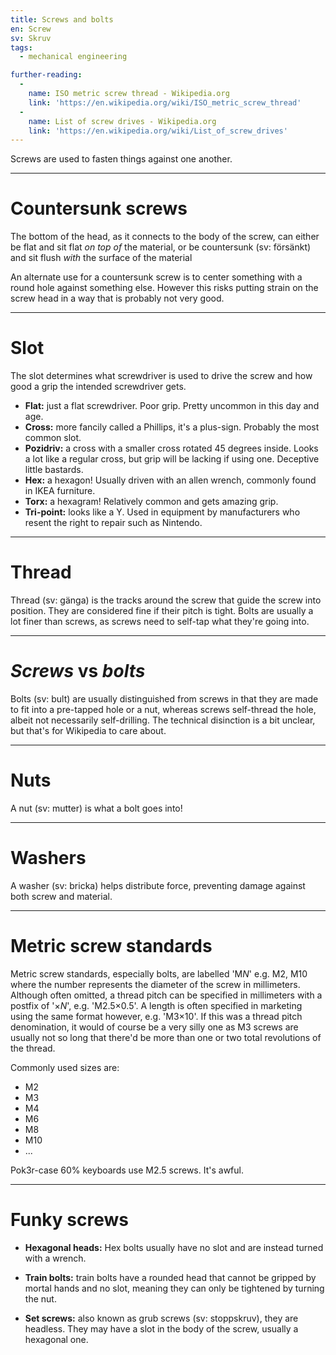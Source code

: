 ```yaml
---
title: Screws and bolts
en: Screw
sv: Skruv
tags:
  - mechanical engineering

further-reading:
  - 
    name: ISO metric screw thread - Wikipedia.org
    link: 'https://en.wikipedia.org/wiki/ISO_metric_screw_thread'
  -
    name: List of screw drives - Wikipedia.org
    link: 'https://en.wikipedia.org/wiki/List_of_screw_drives'
---
```


Screws are used to fasten things against one another.

---

# Countersunk screws
The bottom of the head, as it connects to the body of the screw, can either be
flat and sit flat *on top of* the material, or be countersunk (sv: försänkt) and
sit flush *with* the surface of the material

An alternate use for a countersunk screw is to center something with a round
hole against something else. However this risks putting strain on the screw
head in a way that is probably not very good.


---

# Slot

The slot determines what screwdriver is used to drive the screw and how good a
grip the intended screwdriver gets.

* **Flat:** just a flat screwdriver. Poor grip. Pretty uncommon in this day and
  age.
* **Cross:** more fancily called a Phillips, it's a plus-sign. Probably the
  most common slot.
* **Pozidriv:** a cross with a smaller cross rotated 45 degrees inside. Looks a
  lot like a regular cross, but grip will be lacking if using one. Deceptive
  little bastards.
* **Hex:** a hexagon! Usually driven with an allen wrench, commonly found in
  IKEA furniture.
* **Torx:** a hexagram! Relatively common and gets amazing grip.
* **Tri-point:** looks like a Y. Used in equipment by manufacturers who resent
  the right to repair such as Nintendo.

---

# Thread

Thread (sv: gänga) is the tracks around the screw that guide the screw into
position. They are considered fine if their pitch is tight. Bolts are usually a
lot finer than screws, as screws need to self-tap what they're going into.

---

# *Screws* vs *bolts*

Bolts (sv: bult) are usually distinguished from screws in that they are made to
fit into a pre-tapped hole or a nut, whereas screws self-thread the hole,
albeit not necessarily self-drilling. The technical disinction is a bit
unclear, but that's for Wikipedia to care about.

---

# Nuts

A nut (sv: mutter) is what a bolt goes into!

---

# Washers

A washer (sv: bricka) helps distribute force, preventing damage against both
screw and material.

---

# Metric screw standards

Metric screw standards, especially bolts, are labelled 'M*N*' e.g. M2, M10
where the number represents the diameter of the screw in millimeters. Although
often omitted, a thread pitch can be specified in millimeters with a postfix of
'×*N*', e.g. 'M2.5×0.5'. A length is often specified in marketing using the
same format however, e.g. 'M3×10'. If this was a thread pitch denomination, it
would of course be a very silly one as M3 screws are usually not so long that
there'd be more than one or two total revolutions of the thread.

Commonly used sizes are:

* M2
* M3
* M4
* M6
* M8
* M10
* ...

Pok3r-case 60% keyboards use M2.5 screws. It's awful.

---

# Funky screws

* **Hexagonal heads:** Hex bolts usually have no slot and are instead turned
  with a wrench.

* **Train bolts:** train bolts have a rounded head that cannot be gripped by
  mortal hands and no slot, meaning they can only be tightened by turning the
  nut.

* **Set screws:** also known as grub screws (sv: stoppskruv), they are
  headless. They may have a slot in the body of the screw, usually a hexagonal
  one.
